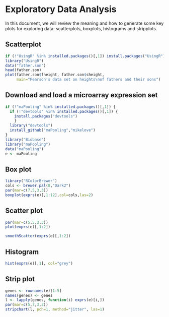 # Exploratory Data Analysis

In this document, we will review the meaning and how to generate some key plots for exploring data: scatterplots, boxplots, histograms and stripplots.

## Scatterplot

```r
if (!"UsingR" %in% installed.packages()[,1]) install.packages("UsingR")
library("UsingR")
data("father.son")
head(father.son)
plot(father.son$fheight, father.son$sheight,
     main="Pearson's data set on heights\nof fathers and their sons")
```

## Download and load a microarray expression set

```r
if (!"maPooling" %in% installed.packages()[,1]) {
  if (!"devtools" %in% installed.packages()[,1]) {
    install.packages("devtools")
    }
  library("devtools")
  install_github("maPooling","mikelove")
}
library("Biobase")
library("maPooling")
data("maPooling")
e <- maPooling
```

## Box plot

```r
library("RColorBrewer")
cols <- brewer.pal(8,"Dark2")
par(mar=c(7,5,3,3))
boxplot(exprs(e)[,1:12],col=cols,las=2)
```

## Scatter plot

```r
par(mar=c(5,5,3,3))
plot(exprs(e)[,1:2])
```

```r
smoothScatter(exprs(e)[,1:2])
```

## Histogram

```r
hist(exprs(e)[,1], col="grey")
```

## Strip plot

```r
genes <- rownames(e)[1:5]
names(genes) <- genes
l <- lapply(genes, function(i) exprs(e)[i,])
par(mar=c(5,7,3,3))
stripchart(l, pch=1, method="jitter", las=1)
```